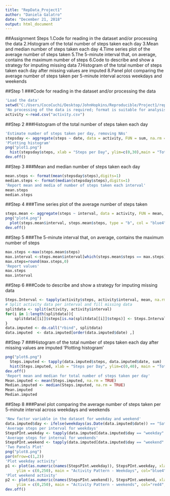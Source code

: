 ---
title: "RepData_Project1"
author: "Daniela Galatro"
date: "December 21, 2018"
output: html_document
---

##Assignment Steps
1.Code for reading in the dataset and/or processing the data
2.Histogram of the total number of steps taken each day
3.Mean and median number of steps taken each day
4.Time series plot of the average number of steps taken
5.The 5-minute interval that, on average, contains the maximum number of steps
6.Code to describe and show a strategy for imputing missing data
7.Histogram of the total number of steps taken each day after missing values are imputed
8.Panel plot comparing the average number of steps taken per 5-minute interval across weekdays and weekends

##Step 1
###Code for reading in the dataset and/or processing the data
```{r, echo = TRUE}
'Load the data'
setwd("C:/Users/CocoCuchi/Desktop/JohnHopkins/Reproducible/Project1/repdata_data_activity")
'No processing of the data is required; format is suitable for analysis'
activity <-read.csv("activity.csv")
```

##Step 2
###Histogram of the total number of steps taken each day
```{r, echo = TRUE}
'Estimate number of steps taken per day, removing NAs'
stepsday <- aggregate(steps ~ date, data = activity, FUN = sum, na.rm = TRUE)
'Plotting histogram'
png("plot1.png")
  hist(stepsday$steps, xlab = "Steps per Day", ylim=c(0,30),main = "Total number of steps taken per day", labels=TRUE, col = "blue4")
dev.off()

```

##Step 3
###Mean and median number of steps taken each day
```{r, echo = TRUE}
mean.steps <- format(mean(stepsday$steps),digits=1)
median.steps <- format(median(stepsday$steps),digits=1)
'Report mean and media of number of steps taken each interval'
mean.steps
median.steps
```

##Step 4
###Time series plot of the average number of steps taken
```{r, echo = TRUE}
steps.mean <- aggregate(steps ~ interval, data = activity, FUN = mean, na.rm = TRUE)
png("plot4.png")
  plot(steps.mean$interval, steps.mean$steps, type = "b", col = "blue4", xlab = "Intervals", ylab = "Total steps per interval", main = "Number of steps per interval (averaged)")
dev.off()
```
##Step 5
###The 5-minute interval that, on average, contains the maximum number of steps
```{r, echo = TRUE}
max.steps <-max(steps.mean$steps)
max.interval <-steps.mean$interval[which(steps.mean$steps == max.steps)]
max.steps=round(max.steps,0)
'Report values'
max.steps
max.interval
```
##Step 6
###Code to describe and show a strategy for imputing missing data
```{r, echo = TRUE}
Steps.Interval <- tapply(activity$steps, activity$interval, mean, na.rm = TRUE)
# Split activity data per interval and fill missing data
splitdata <- split(activity, activity$interval)
for(i in 1:length(splitdata)){
    splitdata[[i]]$steps[is.na(splitdata[[i]]$steps)] <- Steps.Interval[i]
}
data.imputed <- do.call("rbind", splitdata)
data.imputed  <- data.imputed[order(data.imputed$date) ,]
```

##Step 7
###Histogram of the total number of steps taken each day after missing values are imputed
'Plotting histogram'
```{r, echo = TRUE}
png("plot6.png")
  Steps.imputed <- tapply(data.imputed$steps, data.imputed$date, sum)
  hist(Steps.imputed, xlab = "Steps per Day", ylim=c(0,40), main = "Total number of steps taken per day (Imputed data)",labels=TRUE, col = "blue4")
dev.off()
'Report mean and median for total number of steps taken per day'
Mean.imputed <- mean(Steps.imputed, na.rm = TRUE)
Median.imputed <- median(Steps.imputed, na.rm = TRUE)
Mean.imputed
Median.imputed
```

##Step 8
###Panel plot comparing the average number of steps taken per 5-minute interval across weekdays and weekends
```{r, echo = TRUE}
'New factor variable in the dataset for weekday and weekend'
data.imputed$day <- ifelse(weekdays(as.Date(data.imputed$date)) == "Saturday" | weekdays(as.Date(data.imputed$date)) == "Sunday", "weekend", "weekday")
'Average steps per interval for weekdays'
StepsPInt.weekday <- tapply(data.imputed[data.imputed$day == "weekday" ,]$steps, data.imputed[data.imputed$day == "weekday" ,]$interval, mean, na.rm = TRUE)
'Average steps for internal for weekends'
StepsPInt.weekend <- tapply(data.imputed[data.imputed$day == "weekend" ,]$steps, data.imputed[data.imputed$day == "weekend" ,]$interval, mean, na.rm = TRUE)
'Two Panels Plot'
png("plot8.png")
par(mfrow=c(1,2))
'Plot weekday activity'
p1 <- plot(as.numeric(names(StepsPInt.weekday)), StepsPInt.weekday, xlab = "Interval", ylab = "Steps", 
     ylim = c(0,250), main = "Activity Pattern - Weekdays", col="blue4", type = "b")
'Plot weekend activity'
p2 <- plot(as.numeric(names(StepsPInt.weekend)), StepsPInt.weekend, xlab = "Interval", ylab = "Steps", 
     ylim = c(0,250), main = "Activity Pattern - weekends", col="red4", type = "b")
dev.off()
```